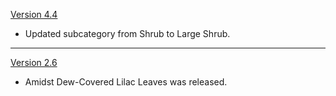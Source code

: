 {{Change History/Header}}
[[Version 4.4]]
* Updated subcategory from Shrub to Large Shrub.
----
[[Version 2.6]]
* Amidst Dew-Covered Lilac Leaves was released.